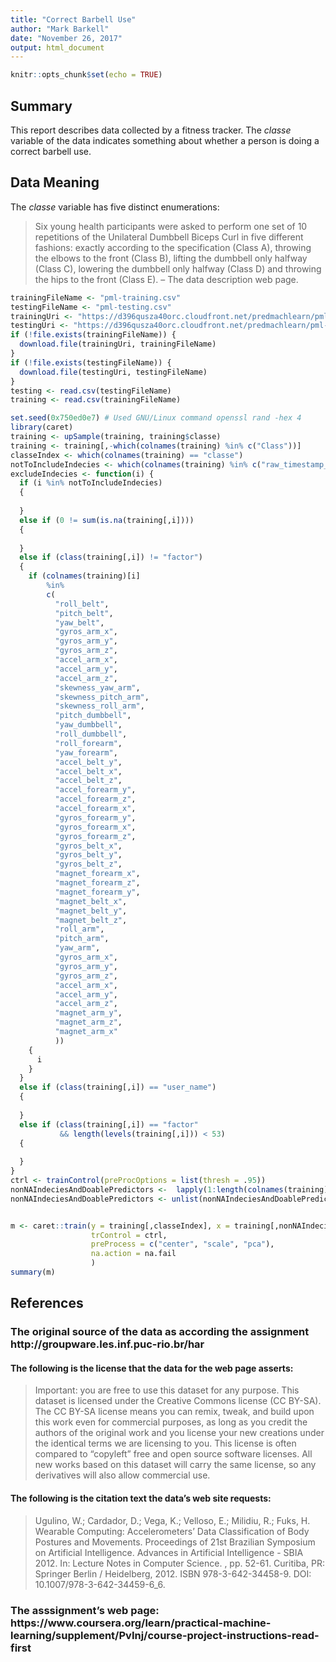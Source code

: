 ---
title: "Correct Barbell Use"
author: "Mark Barkell"
date: "November 26, 2017"
output: html_document
---

```{r setup, include=FALSE}
knitr::opts_chunk$set(echo = TRUE)
```

## Summary

This report describes data collected by a fitness tracker.  The *classe* variable of the data indicates something about whether a person is doing a correct barbell use.

## Data Meaning

The *classe* variable has five distinct enumerations:

> Six young health participants were asked to perform one set of 10 repetitions of the Unilateral Dumbbell Biceps Curl in five different fashions: exactly according to the specification (Class A), throwing the elbows to the front (Class B), lifting the dumbbell only halfway (Class C), lowering the dumbbell only halfway (Class D) and throwing the hips to the front (Class E).
-- The data description web page.


```{r download, echo=FALSE}
trainingFileName <- "pml-training.csv"
testingFileName <- "pml-testing.csv"
trainingUri <- "https://d396qusza40orc.cloudfront.net/predmachlearn/pml-training.csv"
testingUri <- "https://d396qusza40orc.cloudfront.net/predmachlearn/pml-testing.csv"
if (!file.exists(trainingFileName)) {
  download.file(trainingUri, trainingFileName)
}
if (!file.exists(testingFileName)) {
  download.file(testingUri, testingFileName)
}
testing <- read.csv(testingFileName)
training <- read.csv(trainingFileName)

```

```{r decisionTree}
set.seed(0x750ed0e7) # Used GNU/Linux command openssl rand -hex 4
library(caret)
training <- upSample(training, training$classe)
training <- training[,-which(colnames(training) %in% c("Class"))]
classeIndex <- which(colnames(training) == "classe")
notToIncludeIndecies <- which(colnames(training) %in% c("raw_timestamp_part_1", "raw_timestamp_part_2", "classe"))
excludeIndecies <- function(i) {
  if (i %in% notToIncludeIndecies)
  {
    
  }
  else if (0 != sum(is.na(training[,i])))
  {
    
  }
  else if (class(training[,i]) != "factor")
  {
    if (colnames(training)[i] 
        %in% 
        c(
          "roll_belt",
          "pitch_belt",
          "yaw_belt",
          "gyros_arm_x", 
          "gyros_arm_y", 
          "gyros_arm_z",
          "accel_arm_x",
          "accel_arm_y",
          "accel_arm_z",
          "skewness_yaw_arm",
          "skewness_pitch_arm",
          "skewness_roll_arm",
          "pitch_dumbbell",
          "yaw_dumbbell",
          "roll_dumbbell",
          "roll_forearm",
          "yaw_forearm",
          "accel_belt_y",
          "accel_belt_x",
          "accel_belt_z",
          "accel_forearm_y",
          "accel_forearm_z",
          "accel_forearm_x",
          "gyros_forearm_y",
          "gyros_forearm_x",
          "gyros_forearm_z",
          "gyros_belt_x",
          "gyros_belt_y",
          "gyros_belt_z",
          "magnet_forearm_x",
          "magnet_forearm_z",
          "magnet_forearm_y",
          "magnet_belt_x",
          "magnet_belt_y",
          "magnet_belt_z",
          "roll_arm",
          "pitch_arm",
          "yaw_arm",
          "gyros_arm_x",
          "gyros_arm_y",
          "gyros_arm_z",
          "accel_arm_x",
          "accel_arm_y",
          "accel_arm_z",
          "magnet_arm_y",
          "magnet_arm_z",
          "magnet_arm_x"
          ))
    {
      i
    }
  }
  else if (class(training[,i]) == "user_name")
  {
    
  }
  else if (class(training[,i]) == "factor" 
           && length(levels(training[,i])) < 53)
  {
      
  }
}
ctrl <- trainControl(preProcOptions = list(thresh = .95))
nonNAIndeciesAndDoablePredictors <-  lapply(1:length(colnames(training)), excludeIndecies)
nonNAIndeciesAndDoablePredictors <- unlist(nonNAIndeciesAndDoablePredictors)


m <- caret::train(y = training[,classeIndex], x = training[,nonNAIndeciesAndDoablePredictors], method="fda",
                  trControl = ctrl,
                  preProcess = c("center", "scale", "pca"),
                  na.action = na.fail
                  ) 
summary(m)
```



## References

### The original source of the data as according the assignment http://groupware.les.inf.puc-rio.br/har

#### The following is the license that the data for the web page asserts:

> Important: you are free to use this dataset for any purpose. This dataset is licensed under the Creative Commons license (CC BY-SA). The CC BY-SA license means you can remix, tweak, and build upon this work even for commercial purposes, as long as you credit the authors of the original work and you license your new creations under the identical terms we are licensing to you. This license is often compared to "copyleft" free and open source software licenses. All new works based on this dataset will carry the same license, so any derivatives will also allow commercial use. 

#### The following is the citation text the data's web site requests:

> Ugulino, W.; Cardador, D.; Vega, K.; Velloso, E.; Milidiu, R.; Fuks, H. Wearable Computing: Accelerometers' Data Classification of Body Postures and Movements. Proceedings of 21st Brazilian Symposium on Artificial Intelligence. Advances in Artificial Intelligence - SBIA 2012. In: Lecture Notes in Computer Science. , pp. 52-61. Curitiba, PR: Springer Berlin / Heidelberg, 2012. ISBN 978-3-642-34458-9. DOI: 10.1007/978-3-642-34459-6_6. 

### The asssignment's web page: https://www.coursera.org/learn/practical-machine-learning/supplement/PvInj/course-project-instructions-read-first


